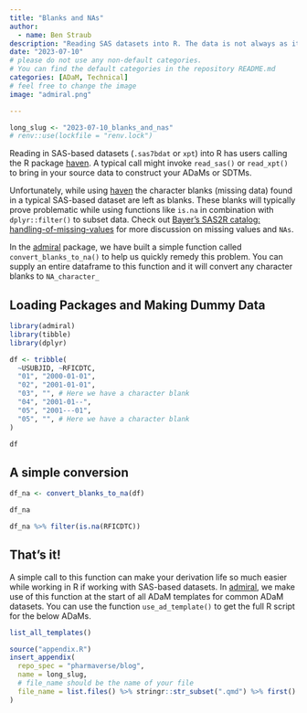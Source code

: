 ```yaml
---
title: "Blanks and NAs"
author:
  - name: Ben Straub
description: "Reading SAS datasets into R. The data is not always as it seems!"
date: "2023-07-10"
# please do not use any non-default categories.
# You can find the default categories in the repository README.md
categories: [ADaM, Technical]
# feel free to change the image
image: "admiral.png"

---
```


<!--------------- typical setup ----------------->

```r
long_slug <- "2023-07-10_blanks_and_nas"
# renv::use(lockfile = "renv.lock")
```

<!--------------- post begins here ----------------->


Reading in SAS-based datasets (`.sas7bdat` or `xpt`) into R has users 
calling the R package [haven](https://haven.tidyverse.org/).  A typical call might invoke `read_sas()` or `read_xpt()`
to bring in your source data to construct your ADaMs or SDTMs.

Unfortunately, while using [haven](https://haven.tidyverse.org/) the character blanks (missing data) found in a typical SAS-based dataset are left as blanks. These blanks will typically prove problematic while using functions like `is.na` in combination with `dplyr::filter()` to subset data. Check out [Bayer's SAS2R catalog: handling-of-missing-values](https://bayer-group.github.io/sas2r/r-and-sas-syntax.html#handling-of-missing-values) for more discussion on missing values and `NAs`.

In the [admiral](https://pharmaverse.github.io/admiral/) package, we have built a simple function called `convert_blanks_to_na()` to help us quickly remedy this problem. You can supply an entire dataframe to this function and it will convert any character blanks to `NA_character_`

## Loading Packages and Making Dummy Data

```r
library(admiral)
library(tibble)
library(dplyr)

df <- tribble(
  ~USUBJID, ~RFICDTC,
  "01", "2000-01-01",
  "02", "2001-01-01",
  "03", "", # Here we have a character blank
  "04", "2001-01--",
  "05", "2001---01",
  "05", "", # Here we have a character blank
)

df
```

## A simple conversion 

```r
df_na <- convert_blanks_to_na(df)

df_na
```

```r
df_na %>% filter(is.na(RFICDTC))
```

## That's it!

A simple call to this function can make your derivation life so much easier while working in R if working with SAS-based datasets. In [admiral](https://pharmaverse.github.io/admiral/), we make use of this function at the start of all ADaM templates for common ADaM datasets. You can use the function `use_ad_template()` to get the full R script for the below ADaMs.

```r
list_all_templates()
```



<!--------------- appendices go here ----------------->

```r
source("appendix.R")
insert_appendix(
  repo_spec = "pharmaverse/blog",
  name = long_slug,
  # file_name should be the name of your file
  file_name = list.files() %>% stringr::str_subset(".qmd") %>% first()
)
```
